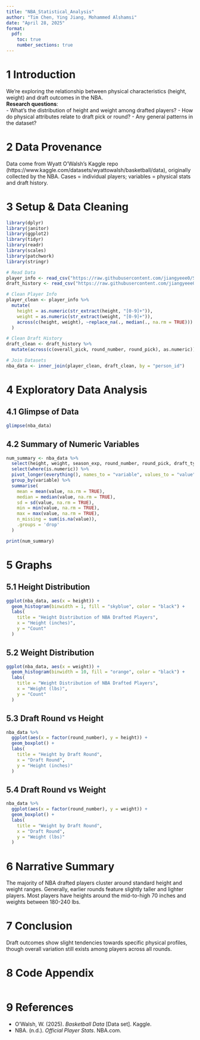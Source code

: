 ```yaml
---
title: "NBA_Statistical_Analysis"
author: "Tim Chen, Ying Jiang, Mohammed Alshamsi"
date: "April 28, 2025"
format:
  pdf:
    toc: true
    number_sections: true
---
```


# 1 Introduction

We’re exploring the relationship between physical characteristics (height, weight) and draft outcomes in the NBA.  
**Research questions**:  
- What’s the distribution of height and weight among drafted players?
- How do physical attributes relate to draft pick or round?
- Any general patterns in the dataset?

# 2 Data Provenance

Data come from Wyatt O’Walsh’s Kaggle repo (https://www.kaggle.com/datasets/wyattowalsh/basketball/data), originally collected by the NBA. Cases = individual players; variables = physical stats and draft history.

# 3 Setup & Data Cleaning

```r
library(dplyr)
library(janitor)
library(ggplot2)
library(tidyr)
library(readr)
library(scales)
library(patchwork)
library(stringr)

# Read Data
player_info <- read_csv("https://raw.githubusercontent.com/jiangyeee0/STAT-184-/main/common_player_info.csv")
draft_history <- read_csv("https://raw.githubusercontent.com/jiangyeee0/STAT-184-/main/draft_history.csv")

# Clean Player Info
player_clean <- player_info %>%
  mutate(
    height = as.numeric(str_extract(height, "[0-9]+")),
    weight = as.numeric(str_extract(weight, "[0-9]+")),
    across(c(height, weight), ~replace_na(., median(., na.rm = TRUE)))
  )

# Clean Draft History
draft_clean <- draft_history %>%
  mutate(across(c(overall_pick, round_number, round_pick), as.numeric))

# Join Datasets
nba_data <- inner_join(player_clean, draft_clean, by = "person_id")
```

# 4 Exploratory Data Analysis

## 4.1 Glimpse of Data

```r
glimpse(nba_data)
```

## 4.2 Summary of Numeric Variables

```r
num_summary <- nba_data %>%
  select(height, weight, season_exp, round_number, round_pick, draft_type, player_profile_flag, overall_pick) %>%
  select(where(is.numeric)) %>%
  pivot_longer(everything(), names_to = "variable", values_to = "value") %>%
  group_by(variable) %>%
  summarise(
    mean = mean(value, na.rm = TRUE),
    median = median(value, na.rm = TRUE),
    sd = sd(value, na.rm = TRUE),
    min = min(value, na.rm = TRUE),
    max = max(value, na.rm = TRUE),
    n_missing = sum(is.na(value)),
    .groups = 'drop'
  )

print(num_summary)
```

# 5 Graphs

## 5.1 Height Distribution

```r
ggplot(nba_data, aes(x = height)) +
  geom_histogram(binwidth = 1, fill = "skyblue", color = "black") +
  labs(
    title = "Height Distribution of NBA Drafted Players",
    x = "Height (inches)",
    y = "Count"
  )
```

## 5.2 Weight Distribution

```r
ggplot(nba_data, aes(x = weight)) +
  geom_histogram(binwidth = 10, fill = "orange", color = "black") +
  labs(
    title = "Weight Distribution of NBA Drafted Players",
    x = "Weight (lbs)",
    y = "Count"
  )
```

## 5.3 Draft Round vs Height

```r
nba_data %>%
  ggplot(aes(x = factor(round_number), y = height)) +
  geom_boxplot() +
  labs(
    title = "Height by Draft Round",
    x = "Draft Round",
    y = "Height (inches)"
  )
```

## 5.4 Draft Round vs Weight

```r
nba_data %>%
  ggplot(aes(x = factor(round_number), y = weight)) +
  geom_boxplot() +
  labs(
    title = "Weight by Draft Round",
    x = "Draft Round",
    y = "Weight (lbs)"
  )
```

# 6 Narrative Summary

The majority of NBA drafted players cluster around standard height and weight ranges. Generally, earlier rounds feature slightly taller and lighter players. Most players have heights around the mid-to-high 70 inches and weights between 180-240 lbs.

# 7 Conclusion

Draft outcomes show slight tendencies towards specific physical profiles, though overall variation still exists among players across all rounds.

# 8 Code Appendix

```r
```

# 9 References

- O’Walsh, W. (2025). *Basketball Data* [Data set]. Kaggle.  
- NBA. (n.d.). *Official Player Stats*. NBA.com.
